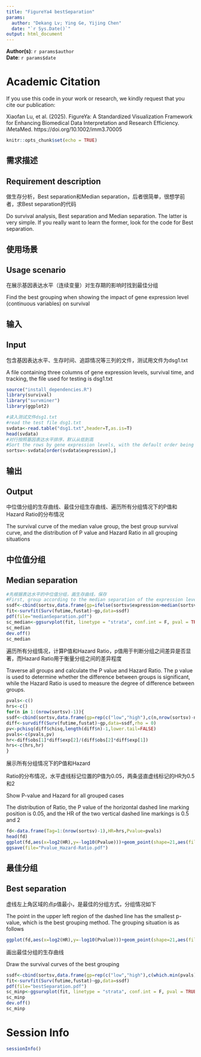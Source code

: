 ```yaml
---
title: "FigureYa4 bestSeparation"
params:
  author: "Dekang Lv; Ying Ge, Yijing Chen"
  date: "`r Sys.Date()`"
output: html_document
---
```


**Author(s)**: `r params$author`  
**Date**: `r params$date`  


# Academic Citation
If you use this code in your work or research, we kindly request that you cite our publication:

Xiaofan Lu, et al. (2025). FigureYa: A Standardized Visualization Framework for Enhancing Biomedical Data Interpretation and Research Efficiency. iMetaMed. https://doi.org/10.1002/imm3.70005

```r
knitr::opts_chunk$set(echo = TRUE)
```

## 需求描述
## Requirement description

做生存分析，Best separation和Median separation，后者很简单，很想学前者，求Best separation的代码

Do survival analysis, Best separation and Median separation. The latter is very simple. If you really want to learn the former, look for the code for Best separation.

## 使用场景
## Usage scenario

在展示基因表达水平（连续变量）对生存期的影响时找到最佳分组

Find the best grouping when showing the impact of gene expression level (continuous variables) on survival

## 输入
## Input

包含基因表达水平、生存时间、追踪情况等三列的文件，测试用文件为dsg1.txt

A file containing three columns of gene expression levels, survival time, and tracking, the file used for testing is dsg1.txt

```r
source("install_dependencies.R")
library(survival)
library("survminer")
library(ggplot2)

#读入测试文件dsg1.txt
#read the test file dsg1.txt
svdata<-read.table("dsg1.txt",header=T,as.is=T)
head(svdata)
#对行按照基因表达水平排序，默认从低到高
#Sort the rows by gene expression levels, with the default order being from low to high
sortsv<-svdata[order(svdata$expression),]
```

## 输出
## Output

中位值分组的生存曲线、最佳分组生存曲线、遍历所有分组情况下的P值和Hazard Ratio的分布情况

The survival curve of the median value group, the best group survival curve, and the distribution of P value and Hazard Ratio in all grouping situations

## 中位值分组
## Median separation

```r
#先根据表达水平的中位值分组，画生存曲线，保存
#First, group according to the median separation of the expression level, draw a survival curve, and save 
ssdf<-cbind(sortsv,data.frame(gp=ifelse(sortsv$expression>median(sortsv$expression),"high","low")))
fit<-survfit(Surv(futime,fustat)~gp,data=ssdf)
pdf(file="medianSeparation.pdf")
sc_median<-ggsurvplot(fit, linetype = "strata", conf.int = F, pval = TRUE,palette = c("#D95F02","#1B9E77"),legend.title="",legend=c(0.7,0.9),legend.labs=c("High-expression","low-expression"))
sc_median
dev.off()
sc_median
```

遍历所有分组情况，计算P值和Hazard Ratio，p值用于判断分组之间差异是否显著，而Hazard Ratio用于衡量分组之间的差异程度

Traverse all groups and calculate the P value and Hazard Ratio. The p value is used to determine whether the difference between groups is significant, while the Hazard Ratio is used to measure the degree of difference between groups.

```r
pvals<-c()
hrs<-c()
for(n in 1:(nrow(sortsv)-1)){
ssdf<-cbind(sortsv,data.frame(gp=rep(c("low","high"),c(n,nrow(sortsv)-n))))
diff<-survdiff(Surv(futime,fustat)~gp,data=ssdf,rho = 0)
pv<-pchisq(diff$chisq,length(diff$n)-1,lower.tail=FALSE)
pvals<-c(pvals,pv)
hr<-diff$obs[1]*diff$exp[2]/(diff$obs[2]*diff$exp[1])
hrs<-c(hrs,hr)
}
```

展示所有分组情况下的P值和Hazard

Ratio的分布情况，水平虚线标记位置的P值为0.05，两条竖直虚线标记的HR为0.5和2

Show P-value and Hazard for all grouped cases

The distribution of Ratio, the P value of the horizontal dashed line marking position is 0.05, and the HR of the two vertical dashed line markings is 0.5 and 2

```r
fd<-data.frame(Tag=1:(nrow(sortsv)-1),HR=hrs,Pvalue=pvals)
head(fd)
ggplot(fd,aes(x=log2(HR),y=-log10(Pvalue)))+geom_point(shape=21,aes(fill=Tag))+scale_fill_gradientn(colours=c("#4477AA","#77AADD","#FFFFFF","#EE9988","#BB4444"),guide="legend")+geom_hline(yintercept=(-log10(0.05)),linetype="dashed")+geom_vline(xintercept=c(-1,1),linetype="dashed")+annotate("text",y=-log10(pvals[which.min(pvals)]),x=log2(hrs[which.min(pvals)]),label="min-Pvalue")
ggsave(file="Pvalue_Hazard-Ratio.pdf")
```
## 最佳分组
## Best separation

虚线左上角区域的点p值最小，是最佳的分组方式，分组情况如下

The point in the upper left region of the dashed line has the smallest p-value, which is the best grouping method. The grouping situation is as follows

```r
ggplot(fd,aes(x=log2(HR),y=-log10(Pvalue)))+geom_point(shape=21,aes(fill=Tag))+scale_fill_gradientn(colours=c("#4477AA","#77AADD","#FFFFFF","#EE9988","#BB4444"),guide="legend")+geom_hline(yintercept=(-log10(0.05)),linetype="dashed")+geom_vline(xintercept=c(-1,1),linetype="dashed")+geom_text(aes(label=paste(Tag,nrow(sortsv)-Tag,sep=":")),vjust=-1)
```

画出最佳分组的生存曲线

Draw the survival curves of the best grouping

```r
ssdf<-cbind(sortsv,data.frame(gp=rep(c("low","high"),c(which.min(pvals),nrow(sortsv)-which.min(pvals)))))
fit<-survfit(Surv(futime,fustat)~gp,data=ssdf)
pdf(file="bestSeparation.pdf")
sc_minp<-ggsurvplot(fit, linetype = "strata", conf.int = F, pval = TRUE,palette = c("#D95F02","#1B9E77"),legend.title="",legend=c(0.7,0.9),legend.labs=c("High-expression","low-expression"))
sc_minp
dev.off()
sc_minp
```

# Session Info

```r
sessionInfo()
```